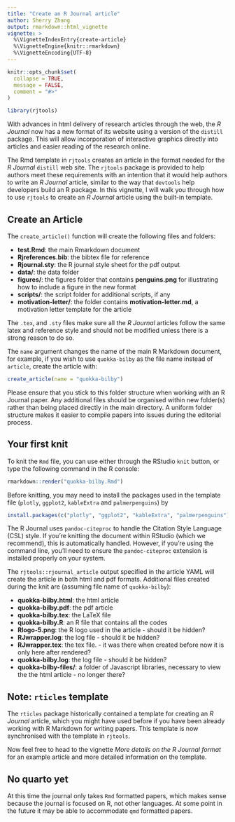 ```yaml
---
title: "Create an R Journal article"
author: Sherry Zhang
output: rmarkdown::html_vignette
vignette: >
  %\VignetteIndexEntry{create-article}
  %\VignetteEngine{knitr::rmarkdown}
  %\VignetteEncoding{UTF-8}
---
```


```r
knitr::opts_chunk$set(
  collapse = TRUE,
  message = FALSE,
  comment = "#>"
)
```

```r
library(rjtools)
```

With advances in html delivery of research articles through the web, the *R Journal* now has a new format of its website using a version of the `distill` package. This will allow incorporation of interactive graphics directly into articles and easier reading of the research online. 

The Rmd template in `rjtools` creates an article in the format needed for the *R Journal* `distill` web site. The `rjtools` package is provided to help authors meet these requirements with an intention that it would help authors to write an *R Journal* article, similar to the way that `devtools` help developers build an R package. In this vignette, I will walk you through how to use `rjtools` to create an *R Journal* article using the built-in template. 

## Create an Article

The `create_article()` function will create the following files and folders:

  - **test.Rmd**: the main Rmarkdown document
  - **Rjreferences.bib**: the bibtex file for reference
  - **Rjournal.sty**: the R journal style sheet for the pdf output
  - **data/**: the data folder
  - **figures/**: the figures folder that contains **penguins.png** for illustrating how to include a figure in the new format
  - **scripts/**: the script folder for additional scripts, if any
  - **motivation-letter/**: the folder contains **motivation-letter.md**, a motivation letter template for the article

The `.tex`, and `.sty` files make sure all the *R Journal* articles follow the same latex and reference style and should not be modified unless there is a strong reason to do so.

The `name` argument changes the name of the main R Markdown document, for example, if you wish to use `quokka-bilby` as the file name instead of `article`, create the article with: 

```r
create_article(name = "quokka-bilby")
```

Please ensure that you stick to this folder structure when working with an R Journal paper. Any additional files should be organised within new folder(s) rather than being placed directly in the main directory. A uniform folder structure makes it easier to compile papers into issues during the editorial process. 

## Your first knit

To knit the `Rmd` file, you can use either through the RStudio `knit` button, or type the following command in the R console:  

```r
rmarkdown::render("quokka-bilby.Rmd")
```
  
Before knitting, you may need to install the packages used in the template file (`plotly`, `ggplot2`, `kableExtra` and `palmerpenguins`) by 
  
```r
install.packages(c("plotly", "ggplot2", "kableExtra", "palmerpenguins"))
```

The R Journal uses `pandoc-citeproc` to handle the Citation Style Language (CSL) style. 
If you're knitting the document within RStudio (which we recommend), this is automatically handled. However, if you're using the command line, you'll need to ensure the `pandoc-citeproc` extension is installed properly on your system.

The `rjtools::rjournal_article` output specified in the article YAML will create the article in both html and pdf formats. Additional files created during the knit are (assuming file name of `quokka-bilby`):

  - **quokka-bilby.html**: the html article 
  - **quokka-bilby.pdf**: the pdf article 
  - **quokka-bilby.tex**: the LaTeX file 
  - **quokka-bilby.R**: an R file that contains all the codes
  - **Rlogo-5.png**: the R logo used in the article - should it be hidden? 
  - **RJwrapper.log**: the log file - should it be hidden? 
  - **RJwrapper.tex**: the tex file. - it was there when created before now it is only here after rendered? 
  - **quokka-bilby.log**: the log file - should it be hidden?
  - **quokka-bilby-files/**: a folder of Javascript libraries, necessary to view the the html article  - no longer there? 
  
## Note: `rticles` template

The `rticles` package historically contained a template for creating an *R Journal* article, which you might have used before if you have been already working with R Markdown for writing papers. This template is now synchronised with the template in `rjtools`. 

Now feel free to head to the vignette *More details on the R Journal format* for an example article and more detailed information on the template. 

## No quarto yet

At this time the journal only takes `Rmd` formatted papers, which makes sense because the journal is focused on R, not other languages. At some point in the future it may be able to accommodate `qmd` formatted papers. 
